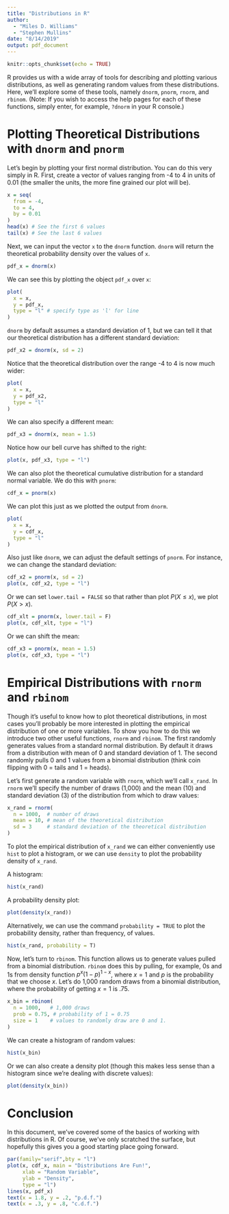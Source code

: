 ```yaml
---
title: "Distributions in R"
author: 
  - "Miles D. Williams"
  - "Stephen Mullins"
date: "8/14/2019"
output: pdf_document
---
```


```r
knitr::opts_chunk$set(echo = TRUE)
```

R provides us with a wide array of tools for describing and plotting various distributions, as well as generating random values from these distributions. Here, we'll explore some of these tools, namely `dnorm`, `pnorm`, `rnorm`, and `rbinom`. (Note: If you wish to access the help pages for each of these functions, simply enter, for example, `?dnorm` in your R console.)

# Plotting Theoretical Distributions with `dnorm` and `pnorm`

Let's begin by plotting your first normal distribution. You can do this very simply in R. First, create a vector of values ranging from -4 to 4 in units of 0.01 (the smaller the units, the more fine grained our plot will be). 

```r
x = seq(
  from = -4,
  to = 4,
  by = 0.01
)
head(x) # See the first 6 values
tail(x) # See the last 6 values
```

Next, we can input the vector `x` to the `dnorm` function. `dnorm` will return the theoretical probability density over the values of `x`.

```r
pdf_x = dnorm(x)
```

We can see this by plotting the object `pdf_x` over `x`:

```r
plot(
  x = x,
  y = pdf_x,
  type = "l" # specify type as 'l' for line
)
```

`dnorm` by default assumes a standard deviation of 1, but we can tell it that our theoretical distribution has a different standard deviation:

```r
pdf_x2 = dnorm(x, sd = 2)
```

Notice that the theoretical distribution over the range -4 to 4 is now much wider:

```r
plot(
  x = x,
  y = pdf_x2,
  type = "l"
)
```

We can also specify a different mean:

```r
pdf_x3 = dnorm(x, mean = 1.5)
```

Notice how our bell curve has shifted to the right:

```r
plot(x, pdf_x3, type = "l")
```

We can also plot the theoretical cumulative distribution for a standard normal variable. We do this with `pnorm`:

```r
cdf_x = pnorm(x)
```

We can plot this just as we plotted the output from `dnorm`.

```r
plot(
  x = x,
  y = cdf_x,
  type = "l"
)
```

Also just like `dnorm`, we can adjust the default settings of `pnorm`. For instance, we can change the standard deviation:

```r
cdf_x2 = pnorm(x, sd = 2)
plot(x, cdf_x2, type = "l")
```

Or we can set `lower.tail = FALSE` so that rather than plot $P(X \leq x)$, we plot $P(X > x)$.

```r
cdf_xlt = pnorm(x, lower.tail = F)
plot(x, cdf_xlt, type = "l")
```

Or we can shift the mean:

```r
cdf_x3 = pnorm(x, mean = 1.5)
plot(x, cdf_x3, type = "l")
```


# Empirical Distributions with `rnorm` and `rbinom`

Though it's useful to know how to plot theoretical distributions, in most cases you'll probably be more interested in plotting the empirical distribution of one or more variables. To show you how to do this we introduce two other useful functions, `rnorm` and `rbinom`. The first randomly generates values from a standard normal distribution. By default it draws from a distribution with mean of 0 and standard deviation of 1. The second randomly pulls 0 and 1 values from a binomial distribution (think coin flipping with 0 = tails and 1 = heads). 

Let's first generate a random variable with `rnorm`, which we'll call `x_rand`. In `rnorm` we'll specify the number of draws (1,000) and the mean (10) and standard deviation (3) of the distribution from which to draw values:

```r
x_rand = rnorm(
  n = 1000,  # number of draws 
  mean = 10, # mean of the theoretical distribution
  sd = 3     # standard deviation of the theoretical distribution
)
```

To plot the empirical distribution of `x_rand` we can either conveniently use `hist` to plot a histogram, or we can use `density` to plot the probability density of `x_rand`.

A histogram:

```r
hist(x_rand)
```

A probability density plot:

```r
plot(density(x_rand))
```

Alternatively, we can use the command `probability = TRUE` to plot the probability density, rather than frequency, of values.

```r
hist(x_rand, probability = T)
```

Now, let's turn to `rbinom`. This function allows us to generate values pulled from a binomial distribution. `rbinom` does this by pulling, for example, 0s and 1s from density function $p^x(1 - p)^{1-x}$, where $x = 1$ and $p$ is the probability that we choose $x$. Let's do 1,000 random draws from a binomial distribution, where the probability of getting $x = 1$ is .75.

```r
x_bin = rbinom(
  n = 1000,   # 1,000 draws
  prob = 0.75, # probability of 1 = 0.75
  size = 1    # values to randomly draw are 0 and 1.
)
```

We can create a histogram of random values:

```r
hist(x_bin)
```

Or we can also create a density plot (though this makes less sense than a histogram since we're dealing with discrete values):

```r
plot(density(x_bin))
```

# Conclusion
In this document, we've covered some of the basics of working with distributions in R. Of course, we've only scratched the surface, but hopefully this gives you a good starting place going forward. 

```r
par(family="serif",bty = "l")
plot(x, cdf_x, main = "Distributions Are Fun!",
     xlab = "Random Variable",
     ylab = "Density",
     type = "l")
lines(x, pdf_x)
text(x = 1.8, y = .2, "p.d.f.")
text(x = .3, y = .8, "c.d.f.")
```

